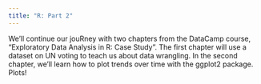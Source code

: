 ```yaml
---
title: "R: Part 2"
---
```


We'll continue our jouRney with two chapters from the DataCamp course, "Exploratory Data Analysis in R: Case Study". The first chapter will use a dataset on UN voting to teach us about data wrangling. In the second chapter, we'll learn how to plot trends over time with the ggplot2 package. Plots!